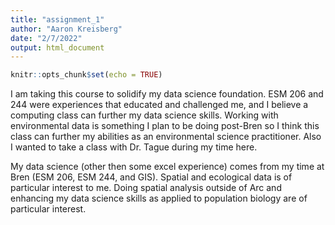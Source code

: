 ```yaml
---
title: "assignment_1"
author: "Aaron Kreisberg"
date: "2/7/2022"
output: html_document
---
```


```r
knitr::opts_chunk$set(echo = TRUE)
```

I am taking this course to solidify my data science foundation. ESM 206 and 244 were experiences that educated and challenged me, and I believe a computing class can further my data science skills. Working with environmental data is something I plan to be doing post-Bren so I think this class can further my abilities as an environmental science practitioner. Also I wanted to take a class with Dr. Tague during my time here.

My data science (other then some excel experience) comes from my time at Bren (ESM 206, ESM 244, and GIS). Spatial and ecological data is of particular interest to me. Doing spatial analysis outside of Arc and enhancing my data science skills as applied to population biology are of particular interest. 